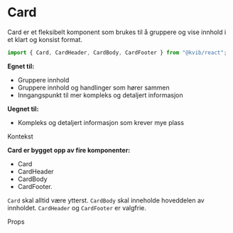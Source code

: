 


<Meta of={CardStories} />

# Card

Card er et fleksibelt komponent som brukes til å gruppere og vise innhold i et klart og konsist format.

```jsx
import { Card, CardHeader, CardBody, CardFooter } from "@kvib/react";
```

<DocsContainer>

**Egnet til:**

- Gruppere innhold
- Gruppere innhold og handlinger som hører sammen
- Inngangspunkt til mer kompleks og detaljert informasjon

**Uegnet til:**

- Kompleks og detaljert informasjon som krever mye plass

<Feedback component="Card" />

</DocsContainer>

<DocsHeading light>Kontekst</DocsHeading>

<DocsContainer>

**Card er bygget opp av fire komponenter:**

- Card
- CardHeader
- CardBody
- CardFooter.

`Card` skal alltid være ytterst. `CardBody` skal inneholde hoveddelen av innholdet. `CardHeader` og `CardFooter` er valgfrie.

</DocsContainer>


<DocsHeading light>Props</DocsHeading>

<Canvas of={CardStories.Preview} />
<Controls of={CardStories.Preview} />
